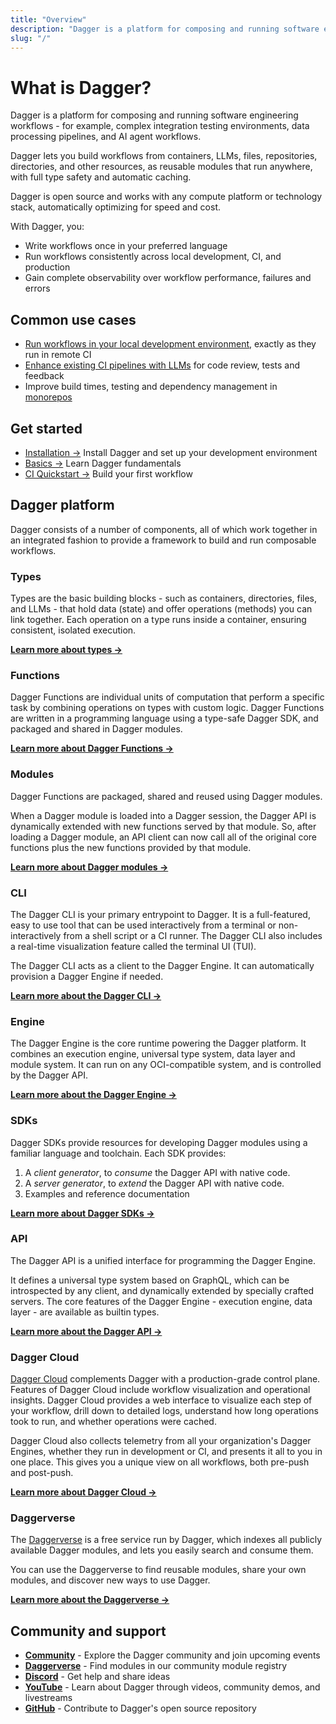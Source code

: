 ```yaml
---
title: "Overview"
description: "Dagger is a platform for composing and running software engineering workflows. Learn how to get started, explore common use cases, and join the community."
slug: "/"
---
```


# What is Dagger?

Dagger is a platform for composing and running software engineering workflows - for example, complex integration testing environments, data processing pipelines, and AI agent workflows.

Dagger lets you build workflows from containers, LLMs, files, repositories, directories, and other resources, as reusable modules that run anywhere, with full type safety and automatic caching.

Dagger is open source and works with any compute platform or technology stack, automatically optimizing for speed and cost.

With Dagger, you:

- Write workflows once in your preferred language
- Run workflows consistently across local development, CI, and production
- Gain complete observability over workflow performance, failures and errors

## Common use cases

- [Run workflows in your local development environment](./use-cases.mdx#portable-ci), exactly as they run in remote CI
- [Enhance existing CI pipelines with LLMs](./use-cases.mdx#agentic-ci) for code review, tests and feedback
- Improve build times, testing and dependency management in [monorepos](./use-cases.mdx#monorepo-ci)

## Get started

- [Installation →](./getting-started/installation.mdx) Install Dagger and set up your development environment
- [Basics →](./getting-started/quickstarts/basics/index.mdx) Learn Dagger fundamentals
- [CI Quickstart →](./getting-started/quickstarts/ci/index.mdx) Build your first workflow

## Dagger platform

Dagger consists of a number of components, all of which work together in an integrated fashion to provide a framework to build and run composable workflows.

### Types

Types are the basic building blocks - such as containers, directories, files, and LLMs - that hold data (state) and offer operations (methods) you can link together. Each operation on a type runs inside a container, ensuring consistent, isolated execution.

[**Learn more about types →**](./getting-started/types/index.mdx)

### Functions

Dagger Functions are individual units of computation that perform a specific task by combining operations on types with custom logic. Dagger Functions are written in a programming language using a type-safe Dagger SDK, and packaged and shared in Dagger modules.

[**Learn more about Dagger Functions →**](./extending/modules/functions.mdx)

### Modules

Dagger Functions are packaged, shared and reused using Dagger modules.

When a Dagger module is loaded into a Dagger session, the Dagger API is dynamically extended with new functions served by that module. So, after loading a Dagger module, an API client can now call all of the original core functions plus the new functions provided by that module.

[**Learn more about Dagger modules →**](./introduction/features/reusability.mdx)

### CLI

The Dagger CLI is your primary entrypoint to Dagger. It is a full-featured, easy to use tool that can be used interactively from a terminal or non-interactively from a shell script or a CI runner. The Dagger CLI also includes a real-time visualization feature called the terminal UI (TUI).

The Dagger CLI acts as a client to the Dagger Engine. It can automatically provision a Dagger Engine if needed.

[**Learn more about the Dagger CLI →**](./reference/cli/index.mdx)

### Engine

The Dagger Engine is the core runtime powering the Dagger platform. It combines an execution engine, universal type system, data layer and module system. It can run on any OCI-compatible system, and is controlled by the Dagger API.

[**Learn more about the Dagger Engine →**](./reference/container-runtimes/index.mdx)

### SDKs

Dagger SDKs provide resources for developing Dagger modules using a familiar language and toolchain. Each SDK provides:

1. A *client generator*, to *consume* the Dagger API with native code.
2. A *server generator*, to *extend* the Dagger API with native code.
3. Examples and reference documentation

[**Learn more about Dagger SDKs →**](./getting-started/api/clients-sdk.mdx)

### API

The Dagger API is a unified interface for programming the Dagger Engine.

It defines a universal type system based on GraphQL, which can be introspected by any client, and dynamically extended by specially crafted servers. The core features of the Dagger Engine - execution engine, data layer - are available as builtin types.

[**Learn more about the Dagger API →**](./extending/index.mdx)

### Dagger Cloud

[Dagger Cloud](https://dagger.cloud) complements Dagger with a production-grade control plane. Features of Dagger Cloud include workflow visualization and operational insights. Dagger Cloud provides a web interface to visualize each step of your workflow, drill down to detailed logs, understand how long operations took to run, and whether operations were cached.

Dagger Cloud also collects telemetry from all your organization's Dagger Engines, whether they run in development or CI, and presents it all to you in one place. This gives you a unique view on all workflows, both pre-push and post-push.

[**Learn more about Dagger Cloud →**](https://dagger.cloud)

### Daggerverse

The [Daggerverse](https://daggerverse.dev) is a free service run by Dagger, which indexes all publicly available Dagger modules, and lets you easily search and consume them.

You can use the Daggerverse to find reusable modules, share your own modules, and discover new ways to use Dagger.

[**Learn more about the Daggerverse →**](https://daggerverse.dev)

## Community and support

- [**Community**](https://dagger.io/community) - Explore the Dagger community and join upcoming events
- [**Daggerverse**](https://daggerverse.dev) - Find modules in our community module registry
- [**Discord**](https://discord.gg/dagger-io) - Get help and share ideas
- [**YouTube**](https://www.youtube.com/@dagger-io) - Learn about Dagger through videos, community demos, and livestreams
- [**GitHub**](https://github.com/dagger/dagger) - Contribute to Dagger's open source repository
